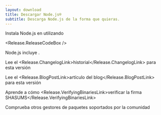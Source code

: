```yaml
---
layout: download
title: Descargar Node.js®
subtitle: Descarga Node.js de la forma que quieras.
---
```


<section>
Instala Node.js <Release.VersionDropdown /> en <Release.OperatingSystemDropdown exclude={["AIX"]} /> utilizando <Release.PlatformDropdown />

<Release.ReleaseCodeBox />
</section>

<section>
Node.js incluye <Release.NpmLink />.

Lee el <Release.ChangelogLink>historial</Release.ChangelogLink> para esta versión

Lee el <Release.BlogPostLink>artículo del blog</Release.BlogPostLink> para esta versión

Aprende a cómo <Release.VerifyingBinariesLink>verificar la firma SHASUMS</Release.VerifyingBinariesLink>

Comprueba otros <LinkWithArrow href="/download/package-manager/all">gestores de paquetes</LinkWithArrow> soportados por la comunidad

</section>
